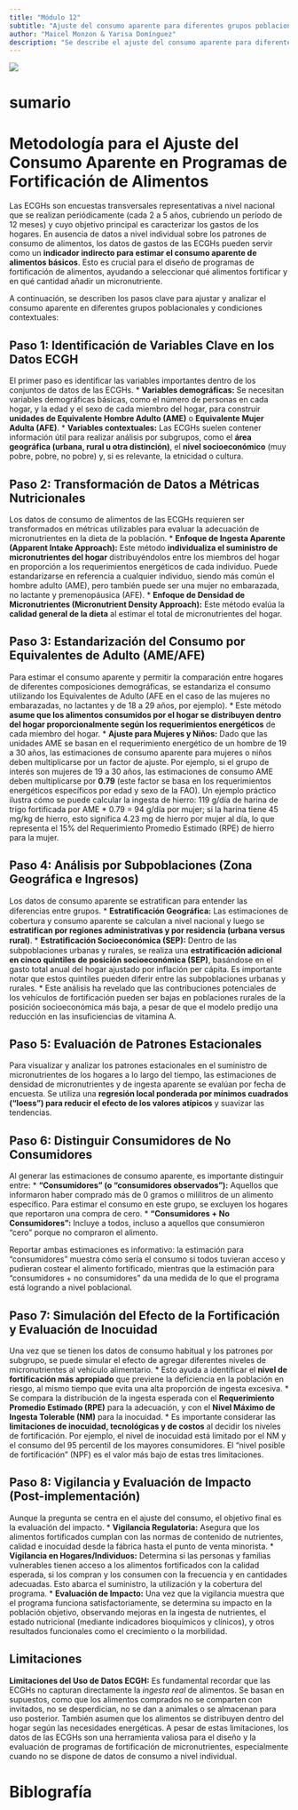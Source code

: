 ```yaml
---
title: "Módulo 12"
subtitle: "Ajuste del consumo aparente para diferentes grupos poblacionales y condiciones contextuales (edad, zona, ingresos, índice de Precios al Consumidor, estacionalidad)"
author: "Maicel Monzon & Yarisa Domínguez"
description: "Se describe el ajuste del consumo aparente para diferentes grupos poblacionales y condiciones contextuales (edad, zona, ingresos, índice de Precios al Consumidor, estacionalidad)"
---
```


![](/static/images/modulo12.png){fig-align="center"}

# sumario



# Metodología para el Ajuste del Consumo Aparente en Programas de Fortificación de Alimentos

Las ECGHs son encuestas transversales representativas a nivel nacional que se realizan periódicamente (cada 2 a 5 años, cubriendo un período de 12 meses) y cuyo objetivo principal es caracterizar los gastos de los hogares. En ausencia de datos a nivel individual sobre los patrones de consumo de alimentos, los datos de gastos de las ECGHs pueden servir como un **indicador indirecto para estimar el consumo aparente de alimentos básicos**. Esto es crucial para el diseño de programas de fortificación de alimentos, ayudando a seleccionar qué alimentos fortificar y en qué cantidad añadir un micronutriente.

A continuación, se describen los pasos clave para ajustar y analizar el consumo aparente en diferentes grupos poblacionales y condiciones contextuales:

## Paso 1: Identificación de Variables Clave en los Datos ECGH

El primer paso es identificar las variables importantes dentro de los conjuntos de datos de las ECGHs.
*   **Variables demográficas:** Se necesitan variables demográficas básicas, como el número de personas en cada hogar, y la edad y el sexo de cada miembro del hogar, para construir **unidades de Equivalente Hombre Adulto (AME)** o **Equivalente Mujer Adulta (AFE)**.
*   **Variables contextuales:** Las ECGHs suelen contener información útil para realizar análisis por subgrupos, como el **área geográfica (urbana, rural u otra distinción)**, el **nivel socioeconómico** (muy pobre, pobre, no pobre) y, si es relevante, la etnicidad o cultura.

## Paso 2: Transformación de Datos a Métricas Nutricionales

Los datos de consumo de alimentos de las ECGHs requieren ser transformados en métricas utilizables para evaluar la adecuación de micronutrientes en la dieta de la población.
*   **Enfoque de Ingesta Aparente (Apparent Intake Approach):** Este método **individualiza el suministro de micronutrientes del hogar** distribuyéndolos entre los miembros del hogar en proporción a los requerimientos energéticos de cada individuo. Puede estandarizarse en referencia a cualquier individuo, siendo más común el hombre adulto (AME), pero también puede ser una mujer no embarazada, no lactante y premenopáusica (AFE).
*   **Enfoque de Densidad de Micronutrientes (Micronutrient Density Approach):** Este método evalúa la **calidad general de la dieta** al estimar el total de micronutrientes del hogar.

## Paso 3: Estandarización del Consumo por Equivalentes de Adulto (AME/AFE)

Para estimar el consumo aparente y permitir la comparación entre hogares de diferentes composiciones demográficas, se estandariza el consumo utilizando los Equivalentes de Adulto (AFE en el caso de las mujeres no embarazadas, no lactantes y de 18 a 29 años, por ejemplo).
*   Este método **asume que los alimentos consumidos por el hogar se distribuyen dentro del hogar proporcionalmente según los requerimientos energéticos** de cada miembro del hogar.
*   **Ajuste para Mujeres y Niños:** Dado que las unidades AME se basan en el requerimiento energético de un hombre de 19 a 30 años, las estimaciones de consumo aparente para mujeres o niños deben multiplicarse por un factor de ajuste. Por ejemplo, si el grupo de interés son mujeres de 19 a 30 años, las estimaciones de consumo AME deben multiplicarse por **0.79** (este factor se basa en los requerimientos energéticos específicos por edad y sexo de la FAO). Un ejemplo práctico ilustra cómo se puede calcular la ingesta de hierro: 119 g/día de harina de trigo fortificada por AME * 0.79 = 94 g/día por mujer; si la harina tiene 45 mg/kg de hierro, esto significa 4.23 mg de hierro por mujer al día, lo que representa el 15% del Requerimiento Promedio Estimado (RPE) de hierro para la mujer.

## Paso 4: Análisis por Subpoblaciones (Zona Geográfica e Ingresos)

Los datos de consumo aparente se estratifican para entender las diferencias entre grupos.
*   **Estratiﬁcación Geográfica:** Las estimaciones de cobertura y consumo aparente se calculan a nivel nacional y luego se **estratifican por regiones administrativas y por residencia (urbana versus rural)**.
*   **Estratiﬁcación Socioeconómica (SEP):** Dentro de las subpoblaciones urbanas y rurales, se realiza una **estratificación adicional en cinco quintiles de posición socioeconómica (SEP)**, basándose en el gasto total anual del hogar ajustado por inflación per cápita. Es importante notar que estos quintiles pueden diferir entre las subpoblaciones urbanas y rurales.
*   Este análisis ha revelado que las contribuciones potenciales de los vehículos de fortificación pueden ser bajas en poblaciones rurales de la posición socioeconómica más baja, a pesar de que el modelo predijo una reducción en las insuficiencias de vitamina A.

## Paso 5: Evaluación de Patrones Estacionales

Para visualizar y analizar los patrones estacionales en el suministro de micronutrientes de los hogares a lo largo del tiempo, las estimaciones de densidad de micronutrientes y de ingesta aparente se evalúan por fecha de encuesta. Se utiliza una **regresión local ponderada por mínimos cuadrados ("loess") para reducir el efecto de los valores atípicos** y suavizar las tendencias.

## Paso 6: Distinguir Consumidores de No Consumidores

Al generar las estimaciones de consumo aparente, es importante distinguir entre:
*   **"Consumidores" (o "consumidores observados"):** Aquellos que informaron haber comprado más de 0 gramos o mililitros de un alimento específico. Para estimar el consumo en este grupo, se excluyen los hogares que reportaron una compra de cero.
*   **"Consumidores + No Consumidores":** Incluye a todos, incluso a aquellos que consumieron "cero" porque no compraron el alimento.

Reportar ambas estimaciones es informativo: la estimación para "consumidores" muestra cómo sería el consumo si todos tuvieran acceso y pudieran costear el alimento fortificado, mientras que la estimación para "consumidores + no consumidores" da una medida de lo que el programa está logrando a nivel poblacional.

## Paso 7: Simulación del Efecto de la Fortificación y Evaluación de Inocuidad

Una vez que se tienen los datos de consumo habitual y los patrones por subgrupo, se puede simular el efecto de agregar diferentes niveles de micronutrientes al vehículo alimentario.
*   Esto ayuda a identificar el **nivel de fortificación más apropiado** que previene la deficiencia en la población en riesgo, al mismo tiempo que evita una alta proporción de ingesta excesiva.
*   Se compara la distribución de la ingesta esperada con el **Requerimiento Promedio Estimado (RPE)** para la adecuación, y con el **Nivel Máximo de Ingesta Tolerable (NM)** para la inocuidad.
*   Es importante considerar las **limitaciones de inocuidad, tecnológicas y de costos** al decidir los niveles de fortificación. Por ejemplo, el nivel de inocuidad está limitado por el NM y el consumo del 95 percentil de los mayores consumidores. El "nivel posible de fortificación" (NPF) es el valor más bajo de estas tres limitaciones.

## Paso 8: Vigilancia y Evaluación de Impacto (Post-implementación)

Aunque la pregunta se centra en el ajuste del consumo, el objetivo final es la evaluación del impacto.
*   **Vigilancia Regulatoria:** Asegura que los alimentos fortificados cumplan con las normas de contenido de nutrientes, calidad e inocuidad desde la fábrica hasta el punto de venta minorista.
*   **Vigilancia en Hogares/Individuos:** Determina si las personas y familias vulnerables tienen acceso a los alimentos fortificados con la calidad esperada, si los compran y los consumen con la frecuencia y en cantidades adecuadas. Esto abarca el suministro, la utilización y la cobertura del programa.
*   **Evaluación de Impacto:** Una vez que la vigilancia muestra que el programa funciona satisfactoriamente, se determina su impacto en la población objetivo, observando mejoras en la ingesta de nutrientes, el estado nutricional (mediante indicadores bioquímicos y clínicos), y otros resultados funcionales como el crecimiento o la morbilidad.


## Limitaciones

**Limitaciones del Uso de Datos ECGH:**
Es fundamental recordar que las ECGHs no capturan directamente la *ingesta real* de alimentos. Se basan en supuestos, como que los alimentos comprados no se comparten con invitados, no se desperdician, no se dan a animales o se almacenan para uso posterior. También asumen que los alimentos se distribuyen dentro del hogar según las necesidades energéticas. A pesar de estas limitaciones, los datos de las ECGHs son una herramienta valiosa para el diseño y la evaluación de programas de fortificación de micronutrientes, especialmente cuando no se dispone de datos de consumo a nivel individual.

# Biblografía